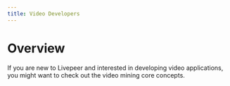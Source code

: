 ```yaml
---
title: Video Developers
---
```


# Overview

If you are new to Livepeer and interested in developing video applications, you
might want to check out the video mining core concepts.
